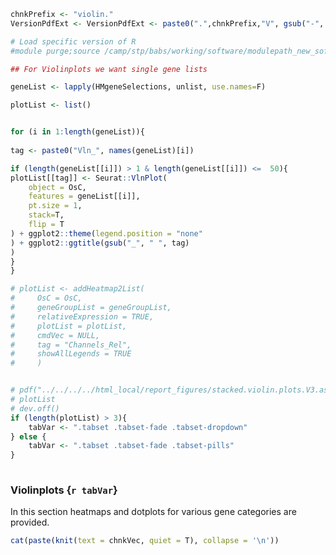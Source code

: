 <!-- Set PArameters Module -->
<!-- Set the chnkPrefix to make all chunks unique in the overall folder -->
```{r violin_init, echo=TRUE, eval=TRUE, warning=FALSE}
chnkPrefix <- "violin."
VersionPdfExt <- VersionPdfExt <- paste0(".",chnkPrefix,"V", gsub("-", "", Sys.Date()), ".pdf")

# Load specific version of R
#module purge;source /camp/stp/babs/working/software/modulepath_new_software_tree_2018-08-13;module load pandoc/2.2.3.2-foss-2016b;ml R/4.0.3-foss-2020a
```



```{r data_prep_violin, echo=TRUE, eval=TRUE, warning=FALSE, results=F}

## For Violinplots we want single gene lists

geneList <- lapply(HMgeneSelections, unlist, use.names=F)

plotList <- list()


for (i in 1:length(geneList)){
  
tag <- paste0("Vln_", names(geneList)[i])  

if (length(geneList[[i]]) > 1 & length(geneList[[i]]) <=  50){
plotList[[tag]] <- Seurat::VlnPlot(
    object = OsC,
    features = geneList[[i]],
    pt.size = 1,
    stack=T,
    flip = T
) + ggplot2::theme(legend.position = "none"
) + ggplot2::ggtitle(gsub("_", " ", tag)
)
}
}

# plotList <- addHeatmap2List(
#     OsC = OsC,
#     geneGroupList = geneGroupList,
#     relativeExpression = TRUE,
#     plotList = plotList,
#     cmdVec = NULL,
#     tag = "Channels_Rel",
#     showAllLegends = TRUE
#     )


# pdf("../../../../html_local/report_figures/stacked.violin.plots.V3.asl545.pdf")
# plotList
# dev.off()
if (length(plotList) > 3){
    tabVar <- ".tabset .tabset-fade .tabset-dropdown"
} else {
    tabVar <- ".tabset .tabset-fade .tabset-pills"
}    
    
```


### Violinplots {`r tabVar`}

In this section heatmaps and dotplots for various gene categories are provided. 

```{r Cluster_violinplot_overview, echo=TRUE, eval=TRUE, warning=FALSE, results="asis"}

cat(paste(knit(text = chnkVec, quiet = T), collapse = '\n'))

```